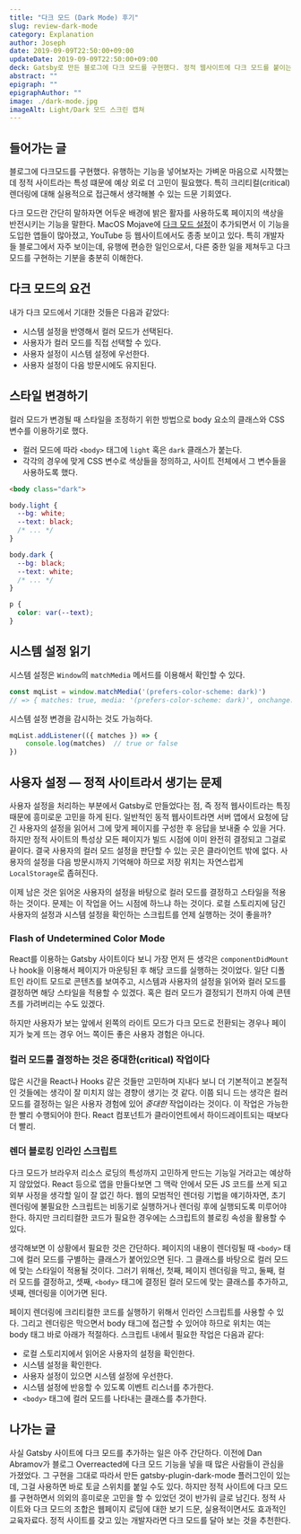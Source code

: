 ```yaml
---
title: "다크 모드 (Dark Mode) 후기"
slug: review-dark-mode
category: Explanation
author: Joseph
date: 2019-09-09T22:50:00+09:00
updateDate: 2019-09-09T22:50:00+09:00
deck: Gatsby로 만든 블로그에 다크 모드를 구현했다. 정적 웹사이트에 다크 모드를 붙이는 건 생각보다 더 흥미로운 일이었다.
abstract: ""
epigraph: ""
epigraphAuthor: ""
image: ./dark-mode.jpg
imageAlt: Light/Dark 모드 스크린 캡쳐
---
```


## 들어가는 글

블로그에 다크모드를 구현했다. 유행하는 기능을 넣어보자는 가벼운 마음으로 시작했는데 정적 사이트라는 특성 떄문에 예상 외로 더 고민이 필요했다. 특히 크리티컬(critical) 렌더링에 대해 실용적으로 접근해서 생각해볼 수 있는 드문 기회였다.

다크 모드란 간단히 말하자면 어두운 배경에 밝은 활자를 사용하도록 페이지의 색상을 반전시키는 기능을 말한다. MacOS Mojave에 [다크 모드 설정](https://support.apple.com/en-us/HT208976)이 추가되면서 이 기능을 도입한 앱들이 많아졌고, YouTube 등 웹사이트에서도 종종 보이고 있다. 특히 개발자들 블로그에서 자주 보이는데, 유행에 편승한 일인으로서, 다른 중한 일을 제쳐두고 다크 모드를 구현하는 기분을 충분히 이해한다.


<Toggle />

## 다크 모드의 요건

내가 다크 모드에서 기대한 것들은 다음과 같았다:

- 시스템 설정을 반영해서 컬러 모드가 선택된다.
- 사용자가 컬러 모드를 직접 선택할 수 있다.
- 사용자 설정이 시스템 설정에 우선한다.
- 사용자 설정이 다음 방문시에도 유지된다.

## 스타일 변경하기

컬러 모드가 변경될 때 스타일을 조정하기 위한 방법으로 body 요소의 클래스와 CSS 변수를 이용하기로 했다.

- 컬러 모드에 따라 `<body>` 태그에 `light` 혹은 `dark` 클래스가 붙는다.
- 각각의 경우에 맞게 CSS 변수로 색상들을 정의하고, 사이트 전체에서 그 변수들을 사용하도록 했다.

```html
<body class="dark">
```

```css
body.light {
  --bg: white;
  --text: black;
  /* ... */
}

body.dark {
  --bg: black;
  --text: white;
  /* ... */
}

p {
  color: var(--text);
}
```

## 시스템 설정 읽기
시스템 설정은 `Window`의 `matchMedia` 메서드를 이용해서 확인할 수 있다.

```js
const mqList = window.matchMedia('(prefers-color-scheme: dark)')
// => { matches: true, media: '(prefers-color-scheme: dark)', onchange: null }
```

시스템 설정 변경을 감시하는 것도 가능하다.

```js
mqList.addListener(({ matches }) => {
	console.log(matches)  // true or false
})
```

## 사용자 설정 — 정적 사이트라서 생기는 문제

사용자 설정을 처리하는 부분에서 Gatsby로 만들었다는 점, 즉 정적 웹사이트라는 특징 때문에 흥미로운 고민을 하게 된다. 일반적인 동적 웹사이트라면 서버 앱에서 요청에 담긴 사용자의 설정을 읽어서 그에 맞게 페이지를 구성한 후 응답을 보내줄 수 있을 거다. 하지만 정적 사이트의 특성상 모든 페이지가 빌드 시점에 이미 완전히 결정되고 그걸로 끝이다. 결국 사용자의 컬러 모드 설정을 판단할 수 있는 곳은 클라이언트 밖에 없다. 사용자의 설정을 다음 방문시까지 기억해야 하므로 저장 위치는 자연스럽게 `LocalStorage`로 좁혀진다.

이제 남은 것은 읽어온 사용자의 설정을 바탕으로 컬러 모드를 결정하고 스타일을 적용하는 것이다. 문제는 이 작업을 어느 시점에 하느냐 하는 것이다. 로컬 스토리지에 담긴 사용자의 설정과 시스템 설정을 확인하는 스크립트를 언제 실행하는 것이 좋을까?

### Flash of Undetermined Color Mode

React를 이용하는 Gatsby 사이트이다 보니 가장 먼저 든 생각은 `componentDidMount` 나 hook을 이용해서 페이지가 마운팅된 후 해당 코드를 실행하는 것이었다. 일단 디폴트인 라이트 모드로 콘텐츠를 보여주고, 시스템과 사용자의 설정을 읽어와 컬러 모드를 결정하면 해당 스타일을 적용할 수 있겠다. 혹은 컬러 모드가 결정되기 전까지 아예 콘텐츠를 가려버리는 수도 있겠다.

하지만 사용자가 보는 앞에서 왼쪽의 라이트 모드가 다크 모드로 전환되는 경우나 페이지가 늦게 뜨는 경우 어느 쪽이든 좋은 사용자 경험은 아니다.

### 컬러 모드를 결정하는 것은 중대한(critical) 작업이다

많은 시간을 React나 Hooks 같은 것들만 고민하며 지내다 보니 더 기본적이고 본질적인 것들에는 생각이 잘 미치지 않는 경향이 생기는 것 같다. 이쯤 되니 드는 생각은 컬러 모드를 결정하는 일은 사용자 경험에 있어 *중대한* 작업이라는 것이다. 이 작업은 가능한 한 빨리 수행되어야 한다. React 컴포넌트가 클라이언트에서 하이드레이트되는 때보다 더 빨리.

### 렌더 블로킹 인라인 스크립트

다크 모드가 브라우저 리소스 로딩의 특성까지 고민하게 만드는 기능일 거라고는 예상하지 않았었다. React 등으로 앱을 만들다보면 그 맥락 안에서 모든 JS 코드를 쓰게 되고 외부 사정을 생각할 일이 잘 없긴 하다. 웹의 모범적인 렌더링 기법을 얘기하자면, 초기 렌더링에 불필요한 스크립트는 비동기로 실행하거나 렌더링 후에 실행되도록 미루어야 한다. 하지만 크리티컬한 코드가 필요한 경우에는 스크립트의 블로킹 속성을 활용할 수 있다.

생각해보면 이 상황에서 필요한 것은 간단하다. 페이지의 내용이 렌더링될 때 `<body>` 태그에 컬러 모드를 구별하는 클래스가 붙어있으면 된다. 그 클래스를 바탕으로 컬러 모드에 맞는 스타일이 적용될 것이다. 그러기 위해선, 첫째, 페이지 렌더링을 막고, 둘째, 컬러 모드를 결정하고, 셋째, `<body>` 태그에 결정된 컬러 모드에 맞는 클래스를 추가하고, 넷째, 렌더링을 이어가면 된다.

페이지 렌더링에 크리티컬한 코드를 실행하기 위해서 인라인 스크립트를 사용할 수 있다. 그리고 렌더링은 막으면서 body 태그에 접근할 수 있어야 하므로 위치는 여는 body 태그 바로 아래가 적절하다. 스크립트 내에서 필요한 작업은 다음과 같다:

- 로컬 스토리지에서 읽어온 사용자의 설정을 확인한다.
- 시스템 설정을 확인한다.
- 사용자 설정이 있으면 시스템 설정에 우선한다.
- 시스템 설정에 반응할 수 있도록 이벤트 리스너를 추가한다.
- `<body>` 태그에 컬러 모드를 나타내는 클래스를 추가한다.

## 나가는 글

사실 Gatsby 사이트에 다크 모드를 추가하는 일은 아주 간단하다. 이전에 Dan Abramov가 블로그 Overreacted에 다크 모드 기능을 넣을 때 많은 사람들이 관심을 가졌었다. 그 구현을 그대로 따라서 만든 gatsby-plugin-dark-mode 플러그인이 있는데, 그걸 사용하면 바로 토글 스위치를 붙일 수도 있다. 하지만 정적 사이트에 다크 모드를 구현하면서 의외의 흥미로운 고민을 할 수 있었던 것이 반가워 글로 남긴다. 정적 사이트와 다크 모드의 조합은 웹페이지 로딩에 대한 보기 드문, 실용적이면서도 효과적인 교육자료다. 정적 사이트를 갖고 있는 개발자라면 다크 모드를 달아 보는 것을 추천한다.